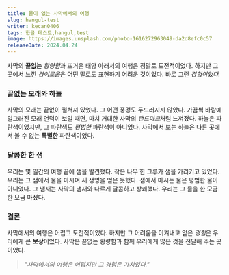 ```yaml
---
title: 물이 없는 사막에서의 여행
slug: hangul-test
writer: kecan0406
tags: 한글 테스트,hangul,test
image: https://images.unsplash.com/photo-1616272963049-da2d8efc0c57
releaseDate: 2024.04.24
---
```

사막의 **끝없는** *황량함*과 뜨거운 태양 아래서의 여행은 정말로 도전적이었다. 하지만 그 곳에서 느낀 *경이로움*은 어떤 말로도 표현하기 어려운 것이었다. 바로 그런 *경험이었다.*

### 끝없는 모래와 하늘

사막의 모래는 끝없이 펼쳐져 있었다. 그 어떤 풍경도 두드러지지 않았다. 가끔씩 바람에 일그러진 모래 언덕이 보일 때면, 마치 거대한 사막의 *랜드마크*처럼 느껴졌다. 하늘은 파란색이었지만, 그 파란색도 *평범한* 파란색이 아니었다. 사막에서 보는 하늘은 다른 곳에서 볼 수 없는 **특별한** 파란색이었다.

### 달콤한 한 샘

우리는 몇 일간의 여행 끝에 샘을 발견했다. 작은 나무 한 그루가 샘을 가리키고 있었다. 우리는 그 샘에서 물을 마시며 새 생명을 얻은 듯했다. 샘에서 마시는 물은 평범한 물이 아니었다. 그 냄새는 사막의 냄새와 다르게 달콤하고 상쾌했다. 우리는 그 물을 한 모금 한 모금 마셨다.

### 결론

사막에서의 여행은 어렵고 도전적이었다. 하지만 그 어려움을 이겨내고 얻은 *경험*은 우리에게 큰 **보상**이었다. 사막은 끝없는 황량함과 함께 우리에게 많은 것을 전달해 주는 곳이었다.

> *"사막에서의 여행은 어렵지만 그 경험은 가치있다."*